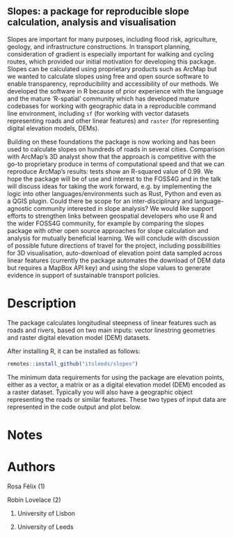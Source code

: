 <!-- Brief: https://callforpapers.2021.foss4g.org/foss4g-2021-academic/ -->

## Slopes: a package for reproducible slope calculation, analysis and visualisation

Slopes are important for many purposes, including flood risk, agriculture, geology, and infrastructure constructions.
In transport planning, consideration of gradient is especially important for walking and cycling routes, which provided our initial motivation for developing this package.
Slopes can be calculated using proprietary products such as ArcMap but we wanted to calculate slopes using free and open source software to enable transparency, reproducibility and accessibility of our methods.
We developed the software in R because of prior experience with the language and the mature 'R-spatial' community which has developed mature codebases for working with geographic data in a reproducible command line environment, including `sf` (for working with vector datasets representing roads and other linear features) and `raster` (for representing digital elevation models, DEMs).

Building on these foundations the package is now working and has been used to calculate slopes on hundreds of roads in several cities.
Comparison with ArcMap's 3D analyst show that the approach is competitive with the go-to proprietary produce in terms of computational speed and that we can reproduce ArcMap's results: tests show an R-squared value of 0.99.
We hope the package will be of use and interest to the FOSS4G and in the talk will discuss ideas for taking the work forward, e.g. by implementing the logic into other languages/environments such as Rust, Python and even as a QGIS plugin.
Could there be scope for an inter-disciplinary and language-agnostic community interested in slope analysis?
We would like support efforts to strengthen links between geospatial developers who use R and the wider FOSS4G community, for example by comparing the slopes package with other open source approaches for slope calculation and analysis for mutually beneficial learning.
We will conclude with discussion of possible future directions of travel for the project, including possibilities for 3D visualisation, auto-download of elevation point data sampled across linear features (currently the package automates the download of DEM data but requires a MapBox API key) and using the slope values to generate evidence in support of sustainable transport policies. 

# Description

The package calculates longitudinal steepness of linear features such as roads and rivers, based on two main inputs: vector linestring geometries and raster digital elevation model (DEM) datasets.

After installing R, it can be installed as follows:

```r
remotes::install_github("itsleeds/slopes")
```

The minimum data requirements for using the package are elevation points, either as a vector, a matrix or as a digital elevation model (DEM) encoded as a raster dataset. Typically you will also have a geographic object representing the roads or similar features. These two types of input data are represented in the code output and plot below.

# Notes


# Authors


Rosa Félix (1)

Robin Lovelace (2)

(1) University of Lisbon

(1) University of Leeds



